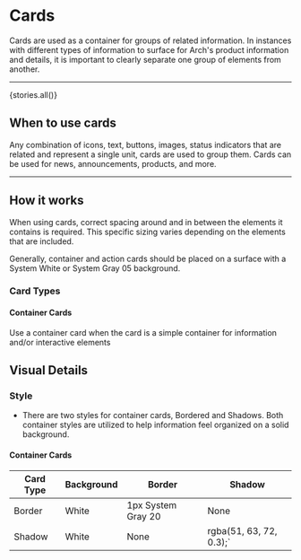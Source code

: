 
<Meta title="Primitives / Cards" />

# Cards

Cards are used as a container for groups of related information. In instances with different types of information to surface for Arch's product information and details, it is important to clearly separate one group of elements from another.

---

<Story name="All">
  {stories.all()}
</Story>

## When to use cards

Any combination of icons, text, buttons, images, status indicators that are related and represent a single unit, cards are used to group them. Cards can be used for news, announcements, products, and more.

---

## How it works

When using cards, correct spacing around and in between the elements it contains is required. This specific sizing varies depending on the elements that are included.

Generally, container and action cards should be placed on a surface with a System White or System Gray 05 background.

### Card Types

#### Container Cards

Use a container card when the card is a simple container for information and/or interactive elements

## Visual Details

### Style

- There are two styles for container cards, Bordered and Shadows. Both container styles are utilized to help information feel organized on a solid background. 

#### Container Cards

| Card Type | Background | Border             | Shadow                  |
| --------- | ---------- | ------------------ | ----------------------- |
| Border    | White      | 1px System Gray 20 | None                    |
| Shadow    | White      | None               | rgba(51, 63, 72, 0.3);` |

